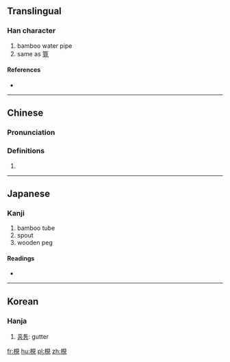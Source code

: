 {{also|枧}}
==Translingual==

===Han character===
{{Han char|rn=75|rad=木|as=07|sn=11|four=|canj=木月山山 (DBUU)}}

# bamboo water pipe
# same as [[筧]]

====References====
* {{Han ref|kx=0529.080|dkj=14853|dj=0917.210|hdz=21214.010|uh=6898|ud=26776}}

----

==Chinese==
{{zh-forms}}

===Pronunciation===
{{zh-pron
|m=jiǎn
|c=
|h=pfs=
|md=
|mn=
|w=
|mc=y
|oc=y
|cat=n
}}

===Definitions===
{{zh-hanzi}}

# {{rfdef|lang=zh}}

----

==Japanese==

===Kanji===
{{ja-kanji|grade=|rs=木07}}

# bamboo tube
# spout
# wooden peg

====Readings====
* {{ja-readings|on=[[けん]] (ken), [[かん]] (kan)|kun=[[せん]] (sen)}}

----

==Korean==

===Hanja===
{{ko-hanja|hangeul=견|eumhun=|rv=gyeon|mr=kyŏn|y=kyen}}

# [[홈통]]: gutter

[[fr:梘]]
[[hu:梘]]
[[pl:梘]]
[[zh:梘]]